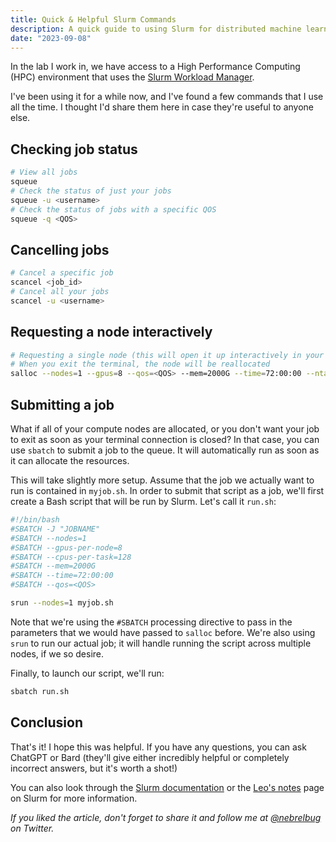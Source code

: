 ```yaml
---
title: Quick & Helpful Slurm Commands
description: A quick guide to using Slurm for distributed machine learning.
date: "2023-09-08"
---
```


In the lab I work in, we have access to a High Performance Computing (HPC) environment that uses the [Slurm Workload Manager](https://slurm.schedmd.com/documentation.html).

I've been using it for a while now, and I've found a few commands that I use all the time. I thought I'd share them here in case they're useful to anyone else.

## Checking job status

```bash
# View all jobs
squeue
# Check the status of just your jobs
squeue -u <username>
# Check the status of jobs with a specific QOS
squeue -q <QOS>
```

## Cancelling jobs

```bash
# Cancel a specific job
scancel <job_id>
# Cancel all your jobs
scancel -u <username>
```

## Requesting a node interactively

```bash
# Requesting a single node (this will open it up interactively in your terminal)
# When you exit the terminal, the node will be reallocated
salloc --nodes=1 --gpus=8 --qos=<QOS> --mem=2000G --time=72:00:00 --ntasks=1 --cpus-per-task=128
```

## Submitting a job

What if all of your compute nodes are allocated, or you don't want your job to exit as soon as your terminal connection is closed? In that case, you can use `sbatch` to submit a job to the queue. It will automatically run as soon as it can allocate the resources.

This will take slightly more setup. Assume that the job we actually want to run is contained in `myjob.sh`. In order to submit that script as a job, we'll first create a Bash script that will be run by Slurm. Let's call it `run.sh`:

```bash
#!/bin/bash
#SBATCH -J "JOBNAME"
#SBATCH --nodes=1
#SBATCH --gpus-per-node=8
#SBATCH --cpus-per-task=128
#SBATCH --mem=2000G
#SBATCH --time=72:00:00
#SBATCH --qos=<QOS>

srun --nodes=1 myjob.sh
```

Note that we're using the `#SBATCH` processing directive to pass in the parameters that we would have passed to `salloc` before. We're also using `srun` to run our actual job; it will handle running the script across multiple nodes, if we so desire.

Finally, to launch our script, we'll run:

```bash
sbatch run.sh
```

## Conclusion

That's it! I hope this was helpful. If you have any questions, you can ask ChatGPT or Bard (they'll give either incredibly helpful or completely incorrect answers, but it's worth a shot!)

You can also look through the [Slurm documentation](https://slurm.schedmd.com/documentation.html) or the [Leo's notes](https://leo.leung.xyz/wiki/Slurm) page on Slurm for more information.

_If you liked the article, don't forget to share it and follow me at [@nebrelbug](https://twitter.com/nebrelbug) on Twitter._
